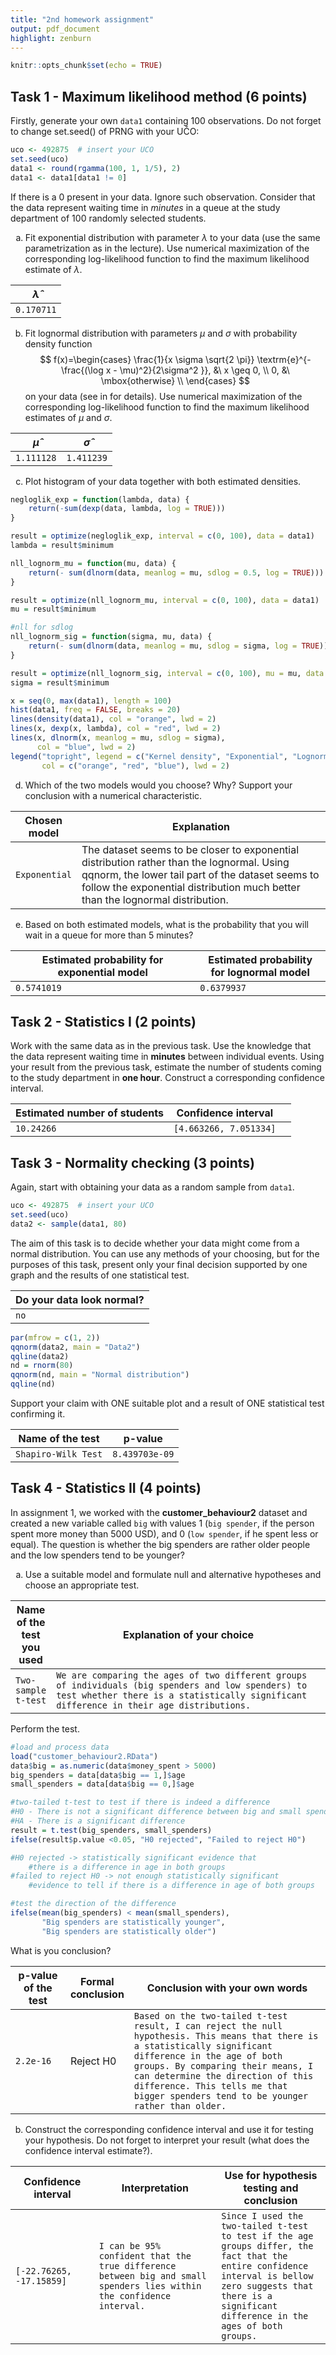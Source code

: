 ```yaml
---
title: "2nd homework assignment"
output: pdf_document
highlight: zenburn
---
```


```r
knitr::opts_chunk$set(echo = TRUE)
```

## Task 1 - Maximum likelihood method (6 points)

Firstly, generate your own `data1` containing 100 observations. Do not forget to change set.seed() of PRNG with your UČO:

```r
uco <- 492875  # insert your UCO
set.seed(uco)
data1 <- round(rgamma(100, 1, 1/5), 2)
data1 <- data1[data1 != 0]
```

If there is a 0 present in your data. Ignore such observation. Consider that the data represent waiting time in $minutes$ in a queue at the study department of 100 randomly selected students.

a)  Fit exponential distribution with parameter $\lambda$ to your data (use the same parametrization as in the lecture). Use numerical maximization of the corresponding log-likelihood function to find the maximum likelihood estimate of $\lambda$.

| $\widehat{\lambda}$ |
|---------------------|
| `0.170711`          |

b)  Fit lognormal distribution with parameters $\mu$ and $\sigma$ with probability density function $$ f(x)=\begin{cases} \frac{1}{x \sigma \sqrt{2 \pi}} \textrm{e}^{-\frac{(\log x - \mu)^2}{2\sigma^2
    }}, &\ x \geq 0, \\
    0, &\ \mbox{otherwise}
    \\ \end{cases}
    $$ on your data (see \verb'?dlnorm' in \verb'R' for details). Use numerical maximization of the corresponding log-likelihood function to find the maximum likelihood estimates of $\mu$ and $\sigma$.

| $\widehat{\mu}$ | $\widehat{\sigma}$ |
|-----------------|--------------------|
| `1.111128`      | `1.411239`         |

c)  Plot histogram of your data together with both estimated densities.

```r
negloglik_exp = function(lambda, data) {
    return(-sum(dexp(data, lambda, log = TRUE)))
}

result = optimize(negloglik_exp, interval = c(0, 100), data = data1)
lambda = result$minimum

nll_lognorm_mu = function(mu, data) {
    return(- sum(dlnorm(data, meanlog = mu, sdlog = 0.5, log = TRUE)))
}

result = optimize(nll_lognorm_mu, interval = c(0, 100), data = data1)
mu = result$minimum

#nll for sdlog
nll_lognorm_sig = function(sigma, mu, data) {
    return(- sum(dlnorm(data, meanlog = mu, sdlog = sigma, log = TRUE)))
}

result = optimize(nll_lognorm_sig, interval = c(0, 100), mu = mu, data = data1)
sigma = result$minimum

x = seq(0, max(data1), length = 100)
hist(data1, freq = FALSE, breaks = 20)
lines(density(data1), col = "orange", lwd = 2)
lines(x, dexp(x, lambda), col = "red", lwd = 2)
lines(x, dlnorm(x, meanlog = mu, sdlog = sigma),
      col = "blue", lwd = 2)
legend("topright", legend = c("Kernel density", "Exponential", "Lognormal"),
       col = c("orange", "red", "blue"), lwd = 2)
```

d)  Which of the two models would you choose? Why? Support your conclusion with a numerical characteristic.

| Chosen model  | Explanation                                                                                                                                                                                                                      |
|------------|------------------------------------------------------------|
| `Exponential` | The dataset seems to be closer to exponential distribution rather than the lognormal. Using qqnorm, the lower tail part of the dataset seems to follow the exponential distribution much better than the lognormal distribution. |

e)  Based on both estimated models, what is the probability that you will wait in a queue for more than 5 minutes?

| Estimated probability for exponential model | Estimated probability for lognormal model |
|------------------------------------------|------------------------------|
| `0.5741019`                                 | `0.6379937`                               |

## Task 2 - Statistics I (2 points)

Work with the same data as in the previous task. Use the knowledge that the data represent waiting time in **minutes** between individual events. Using your result from the previous task, estimate the number of students coming to the study department in **one hour**. Construct a corresponding confidence interval.

| Estimated number of students | Confidence interval    |     |
|------------------------------|------------------------|-----|
| `10.24266`                   | `[4.663266, 7.051334]` |     |

## Task 3 - Normality checking (3 points)

Again, start with obtaining your data as a random sample from `data1`.

```r
uco <- 492875  # insert your UCO
set.seed(uco)
data2 <- sample(data1, 80)
```

The aim of this task is to decide whether your data might come from a normal distribution. You can use any methods of your choosing, but for the purposes of this task, present only your final decision supported by one graph and the results of one statistical test.

| Do your data look normal? |
|---------------------------|
| `no`                      |

```r
par(mfrow = c(1, 2))
qqnorm(data2, main = "Data2")
qqline(data2)
nd = rnorm(80)
qqnorm(nd, main = "Normal distribution")
qqline(nd)
```

Support your claim with ONE suitable plot and a result of ONE statistical test confirming it.

| Name of the test    | p-value        |
|---------------------|----------------|
| `Shapiro-Wilk Test` | `8.439703e-09` |

## Task 4 - Statistics II (4 points)

In assignment 1, we worked with the **customer_behaviour2** dataset and created a new variable called `big` with values 1 (`big spender`, if the person spent more money than 5000 USD), and 0 (`low spender`, if he spent less or equal). The question is whether the big spenders are rather older people and the low spenders tend to be younger?

a)  Use a suitable model and formulate null and alternative hypotheses and choose an appropriate test.

| Name of the test you used | Explanation of your choice                                                                                                                                                                     |
|---------------------------|------------------------------------------------------------------------------------------------------------------------------------------------------------------------------------------------|
| `Two-sample t-test`       | `We are comparing the ages of two different groups of individuals (big spenders and low spenders) to test whether there is a statistically significant difference in their age distributions.` |

Perform the test.

```r
#load and process data
load("customer_behaviour2.RData")
data$big = as.numeric(data$money_spent > 5000)
big_spenders = data[data$big == 1,]$age
small_spenders = data[data$big == 0,]$age

#two-tailed t-test to test if there is indeed a difference
#H0 - There is not a significant difference between big and small spender
#HA - There is a significant difference
result = t.test(big_spenders, small_spenders)
ifelse(result$p.value <0.05, "H0 rejected", "Failed to reject H0")

#H0 rejected -> statistically significant evidence that
    #there is a difference in age in both groups
#failed to reject H0 -> not enough statistically significant
    #evidence to tell if there is a difference in age of both groups

#test the direction of the difference
ifelse(mean(big_spenders) < mean(small_spenders),
       "Big spenders are statistically younger",
       "Big spenders are statistically older")
```

What is you conclusion?

| p-value of the test | Formal conclusion | Conclusion with your own words                                                                                                                                                                                                                                                                                             |
|-------------------|---------------|-------------------------------------------------------------------|
| `2.2e-16`           | Reject H0         | `Based on the two-tailed t-test result, I can reject the null hypothesis. This means that there is a statistically significant difference in the age of both groups. By comparing their means, I can determine the direction of this difference. This tells me that bigger spenders tend to be younger rather than older.` |

b)  Construct the corresponding confidence interval and use it for testing your hypothesis. Do not forget to interpret your result (what does the confidence interval estimate?).

| Confidence interval      | Interpretation                                                                                                        | Use for hypothesis testing and conclusion                                                                                                                                                                      |
|-------------------|----------------------------|-------------------------|
| `[-22.76265, -17.15859]` | `I can be 95% confident that the true difference between big and small spenders lies within the confidence interval.` | `Since I used the two-tailed t-test to test if the age groups differ, the fact that the entire confidence interval is bellow zero suggests that there is a significant difference in the ages of both groups.` |
